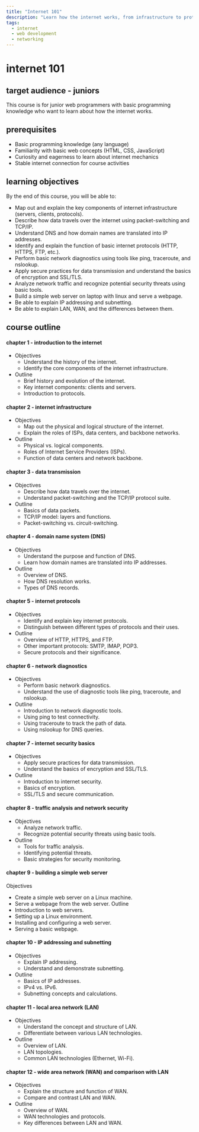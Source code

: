 ```yaml
---
title: "Internet 101"
description: "Learn how the internet works, from infrastructure to protocols, security, and beyond. Ideal for junior web programmers eager to deepen their understanding."
tags:
  - internet
  - web development
  - networking
---
```


# internet 101

## target audience - juniors
This course is for junior web programmers with basic programming knowledge who want to learn about how the internet works.

## prerequisites

- Basic programming knowledge (any language)
- Familiarity with basic web concepts (HTML, CSS, JavaScript)
- Curiosity and eagerness to learn about internet mechanics
- Stable internet connection for course activities

## learning objectives

By the end of this course, you will be able to:

- Map out and explain the key components of internet infrastructure (servers, clients, protocols).
- Describe how data travels over the internet using packet-switching and TCP/IP.
- Understand DNS and how domain names are translated into IP addresses.
- Identify and explain the function of basic internet protocols (HTTP, HTTPS, FTP, etc.).
- Perform basic network diagnostics using tools like ping, traceroute, and nslookup.
- Apply secure practices for data transmission and understand the basics of encryption and SSL/TLS.
- Analyze network traffic and recognize potential security threats using basic tools.
- Build a simple web server on laptop with linux and serve a webpage.
- Be able to explain IP addressing and subnetting.
- Be able to explain LAN, WAN, and the differences between them.

## course outline
#### chapter 1 - introduction to the internet
- Objectives
  - Understand the history of the internet.
  - Identify the core components of the internet infrastructure.
- Outline
  - Brief history and evolution of the internet.
  - Key internet components: clients and servers.
  - Introduction to protocols.

#### chapter 2 - internet infrastructure
- Objectives
  - Map out the physical and logical structure of the internet.
  - Explain the roles of ISPs, data centers, and backbone networks.
- Outline
  - Physical vs. logical components.
  - Roles of Internet Service Providers (ISPs).
  - Function of data centers and network backbone.

#### chapter 3 - data transmission
- Objectives
  - Describe how data travels over the internet.
  - Understand packet-switching and the TCP/IP protocol suite.
- Outline
  - Basics of data packets.
  - TCP/IP model: layers and functions.
  - Packet-switching vs. circuit-switching.

#### chapter 4 - domain name system (DNS)
- Objectives
  - Understand the purpose and function of DNS.
  - Learn how domain names are translated into IP addresses.
- Outline
  - Overview of DNS.
  - How DNS resolution works.
  - Types of DNS records.

#### chapter 5 - internet protocols
- Objectives
  - Identify and explain key internet protocols.
  - Distinguish between different types of protocols and their uses.
- Outline
  - Overview of HTTP, HTTPS, and FTP.
  - Other important protocols: SMTP, IMAP, POP3.
  - Secure protocols and their significance.

#### chapter 6 - network diagnostics
- Objectives
  - Perform basic network diagnostics.
  - Understand the use of diagnostic tools like ping, traceroute, and nslookup.
- Outline
  - Introduction to network diagnostic tools.
  - Using ping to test connectivity.
  - Using traceroute to track the path of data.
  - Using nslookup for DNS queries.

#### chapter 7 - internet security basics
- Objectives
  - Apply secure practices for data transmission.
  - Understand the basics of encryption and SSL/TLS.
- Outline
  - Introduction to internet security.
  - Basics of encryption.
  - SSL/TLS and secure communication.

#### chapter 8 - traffic analysis and network security
- Objectives
  - Analyze network traffic.
  - Recognize potential security threats using basic tools.
- Outline
  - Tools for traffic analysis.
  - Identifying potential threats.
  - Basic strategies for security monitoring.

#### chapter 9 - building a simple web server
Objectives
  - Create a simple web server on a Linux machine.
  - Serve a webpage from the web server.
Outline
  - Introduction to web servers.
  - Setting up a Linux environment.
  - Installing and configuring a web server.
  - Serving a basic webpage.

#### chapter 10 - IP addressing and subnetting
- Objectives
  - Explain IP addressing.
  - Understand and demonstrate subnetting.
- Outline
  - Basics of IP addresses.
  - IPv4 vs. IPv6.
  - Subnetting concepts and calculations.

#### chapter 11 - local area network (LAN)
- Objectives
  - Understand the concept and structure of LAN.
  - Differentiate between various LAN technologies.
- Outline
  - Overview of LAN.
  - LAN topologies.
  - Common LAN technologies (Ethernet, Wi-Fi).

#### chapter 12 - wide area network (WAN) and comparison with LAN
- Objectives
  - Explain the structure and function of WAN.
  - Compare and contrast LAN and WAN.
- Outline
  - Overview of WAN.
  - WAN technologies and protocols.
  - Key differences between LAN and WAN.
